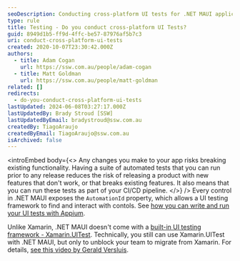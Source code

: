 ```yaml
---
seoDescription: Conducting cross-platform UI tests for .NET MAUI applications with Appium and NUnit.
type: rule
title: Testing - Do you conduct cross-platform UI Tests?
guid: 8949d1b5-ff9d-4ffc-be57-87976af5b7c3
uri: conduct-cross-platform-ui-tests
created: 2020-10-07T23:30:42.000Z
authors:
  - title: Adam Cogan
    url: https://ssw.com.au/people/adam-cogan
  - title: Matt Goldman
    url: https://ssw.com.au/people/matt-goldman
related: []
redirects:
  - do-you-conduct-cross-platform-ui-tests
lastUpdated: 2024-06-08T03:27:17.000Z
lastUpdatedBy: Brady Stroud [SSW]
lastUpdatedByEmail: bradystroud@ssw.com.au
createdBy: TiagoAraujo
createdByEmail: TiagoAraujo@ssw.com.au
isArchived: false
---
```


<introEmbed
  body={<>
Any changes you make to your app risks breaking existing functionality. Having a suite of automated tests that you can run prior to any release reduces the risk of releasing a product with new features that don't work, or that breaks existing features. It also means that you can run these tests as part of your CI/CD pipeline.
  </>}
/>
Every control in .NET MAUI exposes the `AutomationId` property, which allows a UI testing framework to find and interact with contols. See [how you can write and run your UI tests with Appium](https://learn.microsoft.com/en-us/samples/dotnet/maui-samples/uitest-appium-nunit/?WT.mc_id=DT-MVP-33518).

Unlike Xamarin, .NET MAUI doesn't come with a [built-in UI testing framework - Xamarin.UITest](https://docs.microsoft.com/en-us/appcenter/test-cloud/frameworks/uitest?WT.mc_id=DT-MVP-33518). Technically, you still can use Xamarin.UITest with .NET MAUI, but only to unblock your team to migrate from Xamarin. For details, [see this video by Gerald Versluis](https://www.youtube.com/watch?v=0c2U-TzmTnQ).
